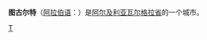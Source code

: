 {{Infobox Settlement
| name = 图古尔特<br />تقرت
| image_skyline = 
| imagesize = 
| image_caption = 
| image_flag = 
| image_shield = 
| pushpin_map = Algeria
| pushpin_label_position = bottom
| subdivision_type = 国家
| subdivision_name = {{ALG}}
| subdivision_type1 = [[阿尔及利亚行政区划|省]]
| subdivision_name1 = [[瓦尔格拉省|瓦尔格拉省]]
| subdivision_type2 = 
| subdivision_name2 = 
| elevation_m = 
| elevation_ft = 
| area_total_km2 = 
| population_as_of = 
| population_total = 
| population_density_km2 = 
| timezone = [[欧洲中部时间|CET]]
| utc_offset = +1
| timezone_DST = 
| utc_offset_DST = 
| latd = 33
| latm = 06
| lats = 
| latNS = N
| longd = 06
| longm = 04
| longs = 
| longEW = E
| website =  
}}
'''图古尔特'''（[[阿拉伯语|阿拉伯语]]：'''{{rtl-lang|ar|تقرت}}'''）是[[阿尔及利亚|阿尔及利亚]][[瓦尔格拉省|瓦尔格拉省]]的一个城市。

{{Authority control}}
{{Algeria-stub}}

[[Category:阿尔及利亚城市|T]]